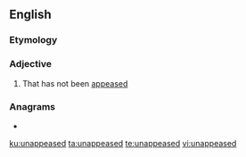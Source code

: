 ==English==

===Etymology===
{{prefix|un|appeased|lang=en}}

===Adjective===
{{en-adj}}

# That has not been [[appease]]d

===Anagrams===
* {{l|en|suppedanea}}

[[ku:unappeased]]
[[ta:unappeased]]
[[te:unappeased]]
[[vi:unappeased]]